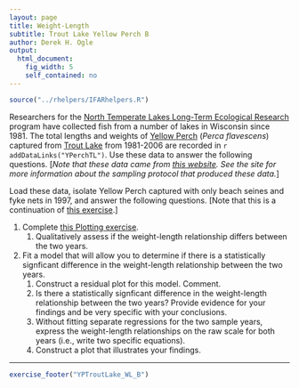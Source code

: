 ```yaml
---
layout: page
title: Weight-Length
subtitle: Trout Lake Yellow Perch B
author: Derek H. Ogle
output: 
  html_document: 
    fig_width: 5
    self_contained: no
---
```

```r
source("../rhelpers/IFARhelpers.R")
```

Researchers for the [North Temperate Lakes Long-Term Ecological Research](https://lter.limnology.wisc.edu/) program have collected fish from a number of lakes in Wisconsin since 1981.  The total lengths and weights of [Yellow Perch](https://en.wikipedia.org/wiki/Yellow_perch) (*Perca flavescens*) captured from [Trout Lake](https://lter.limnology.wisc.edu/researchsite/trout-lake) from 1981-2006 are recorded in `r addDataLinks("YPerchTL")`.  Use these data to answer the following questions.  [*Note that these data came from [this website](https://lter.limnology.wisc.edu/dataset/north-temperate-lakes-lter-fish-lengths-and-weights-1981-current).  See the site for more information about the sampling protocol that produced these data.*]

Load these data, isolate Yellow Perch captured with only beach seines and fyke nets in 1997, and answer the following questions.  [Note that this is a continuation of [this exercise](YPTroutLake_WL_A.html).]

1. Complete [this Plotting exercise](YPTroutLake_Plotting.html).
    1. Qualitatively assess if the weight-length relationship differs between the two years.
1. Fit a model that will allow you to determine if there is a statistically signficant difference in the weight-length relationship between the two years.
    1. Construct a residual plot for this model.  Comment.
    1. Is there a statistically signficant difference in the weight-length relationship between the two years?  Provide evidence for your findings and be very specific with your conclusions.
    1. Without fitting separate regressions for the two sample years, express the weight-length relationships on the raw scale for both years (i.e., write two specific equations).
    1. Construct a plot that illustrates your findings.

---
```r
exercise_footer("YPTroutLake_WL_B")
```
